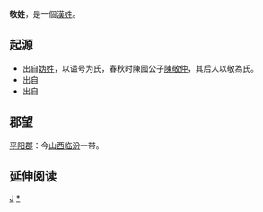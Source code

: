 {{姓氏
|姓氏=敬
|繁體=敬
|簡體=敬
|拼音=Jìng
|中国大陆=Jing
|台湾=
|香港=King
|澳门=
|新加坡=
|马来西亚=
|越南=
|韩国=경
|反切=
|同音字=
|堂号=
|郡望=
}}
{{unreferenced|time=2013-07-06T02:49:08+00:00}}
'''敬姓'''，是一個[[漢姓|漢姓]]。

== 起源 ==
*出自[[妫姓|妫姓]]，以谥号为氏，春秋时陳國公子[[陳完|陳敬仲]]，其后人以敬為氏。 
*出自{{fact|[[姬姓|姬姓]]，[[黄帝|黄帝]]之孙敬康之后人。}}
*出自{{fact|清代四川人苟华南，乾隆十三年戊辰科进士，[[清高宗|清高宗]]認為[[苟姓|苟姓]]有苟且之意，不雅，[[賜姓|賜姓]]敬氏。}}

== 郡望 ==
[[平阳郡|平阳郡]]：今[[山西|山西]][[临汾|临汾]]一带。
== 延伸阅读 ==
{{Wikisource further reading}}
[[Category:漢姓|J]]
[[Category:敬姓|*]]